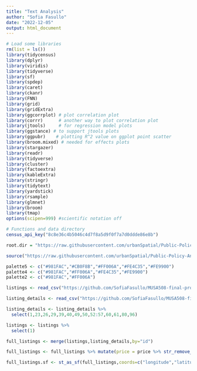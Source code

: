 ```yaml
---
title: "Text Analysis"
author: "Sofia Fasullo"
date: "2022-12-05"
output: html_document
---
```


```r
# Load some libraries
rm(list = ls())
library(tidycensus)
library(dplyr)
library(viridis)
library(tidyverse)
library(sf)
library(spdep)
library(caret)
library(ckanr)
library(FNN)
library(grid)
library(gridExtra)
library(ggcorrplot) # plot correlation plot
library(corrr)      # another way to plot correlation plot
library(jtools)     # for regression model plots
library(ggstance) # to support jtools plots
library(ggpubr)    # plotting R^2 value on ggplot point scatter
library(broom.mixed) # needed for effects plots
library(stargazer)
library(readr)
library(tidyverse)
library(cluster)
library(factoextra)
library(kableExtra)
library(stringr)
library(tidytext)
library(yardstick)
library(rsample)
library(glmnet)
library(broom)
library(tmap)
options(scipen=999) #scientific notation off

# Functions and data directory
census_api_key("8c8e36c4b5046c4d7f8a5d9f0f7a7d0ddde86e8b")

root.dir = "https://raw.githubusercontent.com/urbanSpatial/Public-Policy-Analytics-Landing/master/DATA/"

source("https://raw.githubusercontent.com/urbanSpatial/Public-Policy-Analytics-Landing/master/functions.r")

palette5 <- c("#981FAC","#CB0F8B","#FF006A","#FE4C35","#FE9900")
palette4 <- c("#981FAC","#FF006A","#FE4C35","#FE9900")
palette2 <- c("#981FAC","#FF006A")
```


```r

listings <- read_csv("https://github.com/SofiaFasullo/MUSA508-final-project/raw/main/listings.csv")

listing_details <- read_csv("https://github.com/SofiaFasullo/MUSA508-final-project/raw/main/listings_details.csv")
```

```r

listing_details <- listing_details %>%
  select(1,23,26,29,39,40,49,50,52:57,60,61,80,96)

listings <- listings %>%
  select(1)

full_listings <- merge(listings,listing_details,by="id")

full_listings <- full_listings %>% mutate(price = price %>% str_remove_all("[$,]") %>% as.numeric())

full_listings.sf <- st_as_sf(full_listings,coords=c("longitude","latitude"),crs=4326)
```



